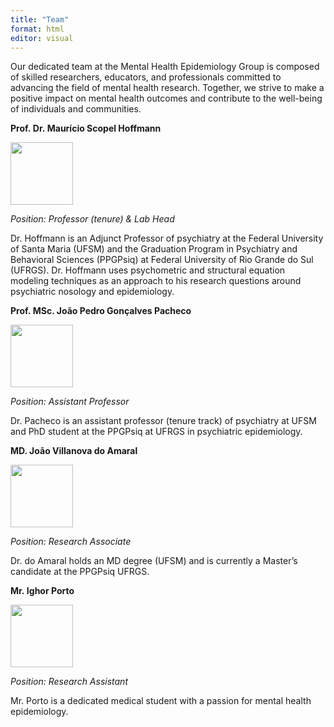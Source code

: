 ```yaml
---
title: "Team"
format: html
editor: visual
---
```


Our dedicated team at the Mental Health Epidemiology Group is composed of skilled researchers, educators, and professionals committed to advancing the field of mental health research. Together, we strive to make a positive impact on mental health outcomes and contribute to the well-being of individuals and communities.

**Prof. Dr. Maurício Scopel Hoffmann**

![](identidade_visual/team/hoffmann-modified.png){fig-align="center" width="100"}

*Position: Professor (tenure) & Lab Head*

Dr. Hoffmann is an Adjunct Professor of psychiatry at the Federal University of Santa Maria (UFSM) and the Graduation Program in Psychiatry and Behavioral Sciences (PPGPsiq) at Federal University of Rio Grande do Sul (UFRGS). Dr. Hoffmann uses psychometric and structural equation modeling techniques as an approach to his research questions around psychiatric nosology and epidemiology.

**Prof. MSc. João Pedro Gonçalves Pacheco**

![](identidade_visual/team/joaopacheco-modified.png){fig-align="center" width="100"}

*Position: Assistant Professor*

Dr. Pacheco is an assistant professor (tenure track) of psychiatry at UFSM and PhD student at the PPGPsiq at UFRGS in psychiatric epidemiology.

**MD. João Villanova do Amaral**

![](identidade_visual/team/joaoamaral-modified.png){fig-align="center" width="100"}

*Position: Research Associate*

Dr. do Amaral holds an MD degree (UFSM) and is currently a Master's candidate at the PPGPsiq UFRGS.

**Mr. Ighor Porto**

![](identidade_visual/team/ighor-modified.png){fig-align="center" width="100"}

*Position: Research Assistant*

Mr. Porto is a dedicated medical student with a passion for mental health epidemiology.
